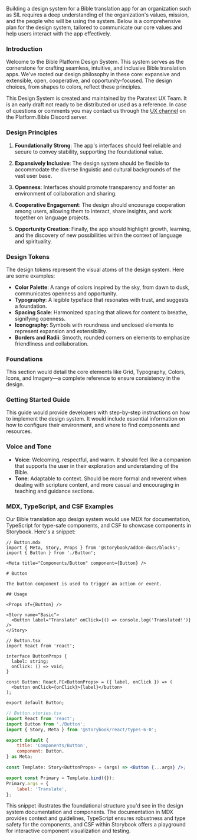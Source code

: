 Building a design system for a Bible translation app for an organization such as SIL requires a deep understanding of the organization's values, mission, and the people who will be using the system. Below is a comprehensive plan for the design system, tailored to communicate our core values and help users interact with the app effectively.

### Introduction

Welcome to the Bible Platform Design System. This system serves as the cornerstone for crafting seamless, intuitive, and inclusive Bible translation apps. We've rooted our design philosophy in these core: expansive and extensible, open, cooperative, and opportunity-focused. The design choices, from shapes to colors, reflect these principles.

This Design System is created and maintained by the Paratext UX Team. It is an early draft not ready to be distributed or used as a reference. In case of questions or comments you may contact us through the [UX channel](https://discord.com/channels/1064938364597436416/1082713526780575845) on the Platform.Bible Discord server.

### Design Principles

1. **Foundationally Strong**: The app's interfaces should feel reliable and secure to convey stability, supporting the foundational value.

2. **Expansively Inclusive**: The design system should be flexible to accommodate the diverse linguistic and cultural backgrounds of the vast user base.

3. **Openness**: Interfaces should promote transparency and foster an environment of collaboration and sharing.

4. **Cooperative Engagement**: The design should encourage cooperation among users, allowing them to interact, share insights, and work together on language projects.

5. **Opportunity Creation**: Finally, the app should highlight growth, learning, and the discovery of new possibilities within the context of language and spirituality.

### Design Tokens

The design tokens represent the visual atoms of the design system. Here are some examples:

- **Color Palette**: A range of colors inspired by the sky, from dawn to dusk, communicates openness and opportunity.
- **Typography**: A legible typeface that resonates with trust, and suggests a foundation.
- **Spacing Scale**: Harmonized spacing that allows for content to breathe, signifying openness.
- **Iconography**: Symbols with roundness and unclosed elements to represent expansion and extensibility.
- **Borders and Radii**: Smooth, rounded corners on elements to emphasize friendliness and collaboration.

### Foundations

This section would detail the core elements like Grid, Typography, Colors, Icons, and Imagery—a complete reference to ensure consistency in the design.

### Getting Started Guide

This guide would provide developers with step-by-step instructions on how to implement the design system. It would include essential information on how to configure their environment, and where to find components and resources.

### Voice and Tone

- **Voice**: Welcoming, respectful, and warm. It should feel like a companion that supports the user in their exploration and understanding of the Bible.
- **Tone**: Adaptable to context. Should be more formal and reverent when dealing with scripture content, and more casual and encouraging in teaching and guidance sections.

### MDX, TypeScript, and CSF Examples

Our Bible translation app design system would use MDX for documentation, TypeScript for type-safe components, and CSF to showcase components in Storybook. Here's a snippet:

```mdx
// Button.mdx
import { Meta, Story, Props } from '@storybook/addon-docs/blocks';
import { Button } from './Button';

<Meta title="Components/Button" component={Button} />

# Button

The button component is used to trigger an action or event.

## Usage

<Props of={Button} />

<Story name="Basic">
  <Button label="Translate" onClick={() => console.log('Translated!')} />
</Story>
```

```tsx
// Button.tsx
import React from 'react';

interface ButtonProps {
  label: string;
  onClick: () => void;
}

const Button: React.FC<ButtonProps> = ({ label, onClick }) => (
  <button onClick={onClick}>{label}</button>
);

export default Button;
```

```jsx
// Button.stories.tsx
import React from 'react';
import Button from './Button';
import { Story, Meta } from '@storybook/react/types-6-0';

export default {
    title: 'Components/Button',
    component: Button,
} as Meta;

const Template: Story<ButtonProps> = (args) => <Button {...args} />;

export const Primary = Template.bind({});
Primary.args = {
    label: 'Translate',
};
```

This snippet illustrates the foundational structure you'd see in the design system documentation and components. The documentation in MDX provides context and guidelines, TypeScript ensures robustness and type safety for the components, and CSF within Storybook offers a playground for interactive component visualization and testing.
